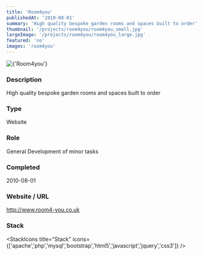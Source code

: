 ```yaml
---
title: 'Room4you'
publishedAt: '2010-08-01'
summary: 'High quality bespoke garden rooms and spaces built to order'
thumbnail: '/projects/room4you/room4you_small.jpg'
largeImage: '/projects/room4you/room4you_large.jpg'
featured: 'no'
images: 'room4you'
---
```


<div className="relative w-full h-[400px] sm:h-[600px] md:h-[760px] lg:h-[920px]">
  <Image
    alt={'Room4you'}
    src={'/projects/room4you/room4you.jpg'}
    sizes="(max-width: 640px) 100%, 100%"
    fill={true}
    priority
    style={{
      objectFit: 'contain'
    }}
  />
</div>

### Description

High quality bespoke garden rooms and spaces built to order


### Type

Website

### Role

General Development of minor tasks

### Completed
2010-08-01

### Website / URL
http://www.room4-you.co.uk


### Stack

<StackIcons
  title="Stack"
  icons={['apache','php','mysql','bootstrap','html5','javascript','jquery','css3']}
  />
